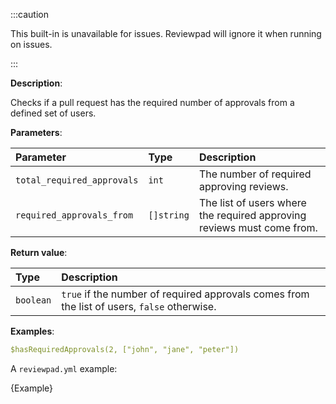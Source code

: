 
:::caution

This built-in is unavailable for issues. Reviewpad will ignore it when running on issues.

:::

**Description**:

Checks if a pull request has the required number of approvals from a defined set of users.

**Parameters**:

| Parameter                  | Type       | Description                                                            |
| :------------------------- | :--------- | :--------------------------------------------------------------------- |
| `total_required_approvals` | `int`      | The number of required approving reviews.                              |
| `required_approvals_from`  | `[]string` | The list of users where the required approving reviews must come from. |

**Return value**:

| Type           | Description                                                                                 |
| :------------- | :------------------------------------------------------------------------------------------ |
| `boolean`      | `true` if the number of required approvals comes from the list of users, `false` otherwise. |

**Examples**:

```yml
$hasRequiredApprovals(2, ["john", "jane", "peter"])
```

A `reviewpad.yml` example:

<CodeBlock language="yml" title="reviewpad.yml">{Example}</CodeBlock>
